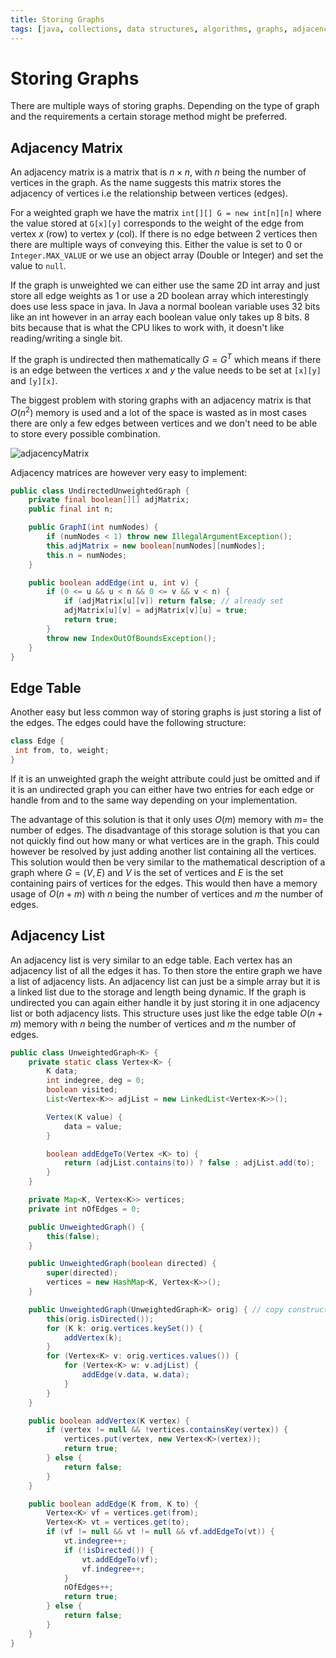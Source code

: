 ```yaml
---
title: Storing Graphs
tags: [java, collections, data structures, algorithms, graphs, adjacency matrix, adjacency list, edge table]
---
```


# Storing Graphs

There are multiple ways of storing graphs. Depending on the type of graph and the requirements a certain storage method might be preferred.

## Adjacency Matrix

An adjacency matrix is a matrix that is $n \times n$, with $n$ being the number of vertices in the graph. As the name suggests this matrix stores the adjacency of vertices i.e the relationship between vertices (edges).

For a weighted graph we have the matrix `int[][] G = new int[n][n]` where the value stored at `G[x][y]` corresponds to the weight of the edge from vertex $x$ (row) to vertex $y$ (col). If there is no edge between 2 vertices then there are multiple ways of conveying this. Either the value is set to 0 or `Integer.MAX_VALUE` or we use an object array (Double or Integer) and set the value to `null`.

If the graph is unweighted we can either use the same 2D int array and just store all edge weights as 1 or use a 2D boolean array which interestingly does use less space in java. In Java a normal boolean variable uses 32 bits like an int however in an array each boolean value only takes up 8 bits. 8 bits because that is what the CPU likes to work with, it doesn't like reading/writing a single bit.

If the graph is undirected then mathematically $G = G^T$ which means if there is an edge between the vertices $x$ and $y$ the value needs to be set at `[x][y]` and `[y][x]`.

The biggest problem with storing graphs with an adjacency matrix is that $O(n^2)$ memory is used and a lot of the space is wasted as in most cases there are only a few edges between vertices and we don't need to be able to store every possible combination.

![adjacencyMatrix](/compSci/adjacencyMatrix.png)

Adjacency matrices are however very easy to implement:

```java
public class UndirectedUnweightedGraph {
    private final boolean[][] adjMatrix;
    public final int n;

    public GraphI(int numNodes) {
        if (numNodes < 1) throw new IllegalArgumentException();
        this.adjMatrix = new boolean[numNodes][numNodes];
        this.n = numNodes;
    }

    public boolean addEdge(int u, int v) {
        if (0 <= u && u < n && 0 <= v && v < n) {
            if (adjMatrix[u][v]) return false; // already set
            adjMatrix[u][v] = adjMatrix[v][u] = true;
            return true;
        }
        throw new IndexOutOfBoundsException();
    }
}
```

## Edge Table

Another easy but less common way of storing graphs is just storing a list of the edges. The edges could have the following structure:

```java
class Edge {
 int from, to, weight;
}
```

If it is an unweighted graph the weight attribute could just be omitted and if it is an undirected graph you can either have two entries for each edge or handle from and to the same way depending on your implementation.

The advantage of this solution is that it only uses $O(m)$ memory with $m=$ the number of edges. The disadvantage of this storage solution is that you can not quickly find out how many or what vertices are in the graph. This could however be resolved by just adding another list containing all the vertices. This solution would then be very similar to the mathematical description of a graph where $G=(V, E)$ and $V$ is the set of vertices and $E$ is the set containing pairs of vertices for the edges. This would then have a memory usage of $O(n+m)$ with $n$ being the number of vertices and $m$ the number of edges.

## Adjacency List

An adjacency list is very similar to an edge table. Each vertex has an adjacency list of all the edges it has. To then store the entire graph we have a list of adjacency lists. An adjacency list can just be a simple array but it is a linked list due to the storage and length being dynamic. If the graph is undirected you can again either handle it by just storing it in one adjacency list or both adjacency lists. This structure uses just like the edge table $O(n+m)$ memory with $n$ being the number of vertices and $m$ the number of edges.

```java
public class UnweightedGraph<K> {
    private static class Vertex<K> {
        K data;
        int indegree, deg = 0;
        boolean visited;
        List<Vertex<K>> adjList = new LinkedList<Vertex<K>>();

        Vertex(K value) {
            data = value;
        }

        boolean addEdgeTo(Vertex <K> to) {
            return (adjList.contains(to)) ? false : adjList.add(to);
        }
    }

    private Map<K, Vertex<K>> vertices;
    private int nOfEdges = 0;

    public UnweightedGraph() {
        this(false);
    }

    public UnweightedGraph(boolean directed) {
        super(directed);
        vertices = new HashMap<K, Vertex<K>>();
    }

    public UnweightedGraph(UnweightedGraph<K> orig) { // copy constructor
        this(orig.isDirected());
        for (K k: orig.vertices.keySet()) {
            addVertex(k);
        }
        for (Vertex<K> v: orig.vertices.values()) {
            for (Vertex<K> w: v.adjList) {
                addEdge(v.data, w.data);
            }
        }
    }

    public boolean addVertex(K vertex) {
        if (vertex != null && !vertices.containsKey(vertex)) {
            vertices.put(vertex, new Vertex<K>(vertex));
            return true;
        } else {
            return false;
        }
    }

    public boolean addEdge(K from, K to) {
        Vertex<K> vf = vertices.get(from);
        Vertex<K> vt = vertices.get(to);
        if (vf != null && vt != null && vf.addEdgeTo(vt)) {
            vt.indegree++;
            if (!isDirected()) {
                vt.addEdgeTo(vf);
                vf.indegree++;
            }
            nOfEdges++;
            return true;
        } else {
            return false;
        }
    }
}
```
